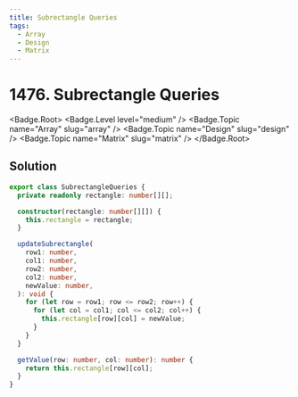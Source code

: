 ```yaml
---
title: Subrectangle Queries
tags:
  - Array
  - Design
  - Matrix
---
```


# 1476. Subrectangle Queries

<Badge.Root>
  <Badge.Level level="medium" />
  <Badge.Topic name="Array" slug="array" />
  <Badge.Topic name="Design" slug="design" />
  <Badge.Topic name="Matrix" slug="matrix" />
</Badge.Root>

## Solution

```typescript filename="solution.ts" copy
export class SubrectangleQueries {
  private readonly rectangle: number[][];

  constructor(rectangle: number[][]) {
    this.rectangle = rectangle;
  }

  updateSubrectangle(
    row1: number,
    col1: number,
    row2: number,
    col2: number,
    newValue: number,
  ): void {
    for (let row = row1; row <= row2; row++) {
      for (let col = col1; col <= col2; col++) {
        this.rectangle[row][col] = newValue;
      }
    }
  }

  getValue(row: number, col: number): number {
    return this.rectangle[row][col];
  }
}
```

<ProblemLink
  codingSite="leetcode"
  href="https://leetcode.com/problems/subrectangle-queries"
  title="Subrectangle Queries"
/>
